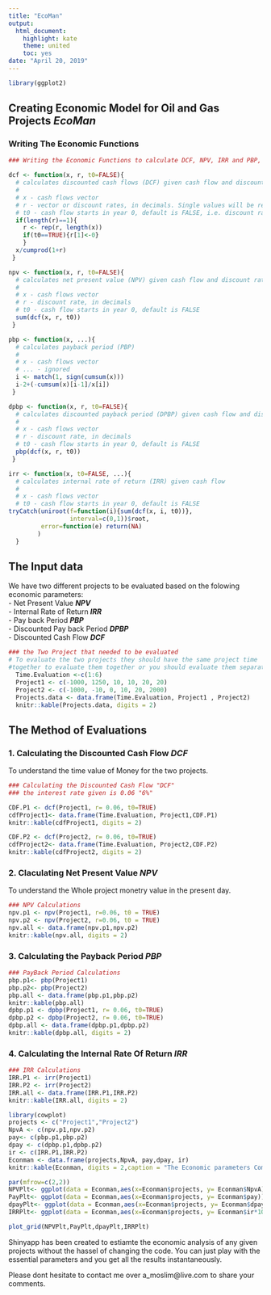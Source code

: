 ```yaml
---
title: "EcoMan"
output:
  html_document: 
    highlight: kate
    theme: united
    toc: yes
date: "April 20, 2019"
---
```


```r
library(ggplot2)
```

## Creating Economic Model for Oil and Gas Projects _**EcoMan**_
### Writing The Economic Functions

```r
### Writing the Economic Functions to calculate DCF, NPV, IRR and PBP, DPBP

dcf <- function(x, r, t0=FALSE){
  # calculates discounted cash flows (DCF) given cash flow and discount rate
  #
  # x - cash flows vector
  # r - vector or discount rates, in decimals. Single values will be recycled
  # t0 - cash flow starts in year 0, default is FALSE, i.e. discount rate in first period is zero.
  if(length(r)==1){
    r <- rep(r, length(x))
    if(t0==TRUE){r[1]<-0}
    }
  x/cumprod(1+r)
 }

npv <- function(x, r, t0=FALSE){
  # calculates net present value (NPV) given cash flow and discount rate
  #
  # x - cash flows vector
  # r - discount rate, in decimals
  # t0 - cash flow starts in year 0, default is FALSE
  sum(dcf(x, r, t0))
 }

pbp <- function(x, ...){
  # calculates payback period (PBP)
  #
  # x - cash flows vector
  # ... - ignored
  i <- match(1, sign(cumsum(x)))
  i-2+(-cumsum(x)[i-1]/x[i])
 }

dpbp <- function(x, r, t0=FALSE){
  # calculates discounted payback period (DPBP) given cash flow and discount rate
  #
  # x - cash flows vector
  # r - discount rate, in decimals
  # t0 - cash flow starts in year 0, default is FALSE
  pbp(dcf(x, r, t0))
 }

irr <- function(x, t0=FALSE, ...){
  # calculates internal rate of return (IRR) given cash flow 
  #
  # x - cash flows vector
  # t0 - cash flow starts in year 0, default is FALSE
tryCatch(uniroot(f=function(i){sum(dcf(x, i, t0))}, 
                 interval=c(0,1))$root,
         error=function(e) return(NA)
        )
  }

```
## The Input data
We have two different projects to be evaluated based on the folowing economic parameters:  
- Net Present Value _**NPV**_  
- Internal Rate of Return _**IRR**_  
- Pay back Period _**PBP**_  
- Discounted Pay back Period _**DPBP**_  
- Discounted Cash Flow _**DCF**_  

```r
### the Two Project that needed to be evaluated
# To evaluate the two projects they should have the same project time
#together to evaluate them together or you should evaluate them separately
  Time.Evaluation <-c(1:6)
  Project1 <- c(-1000, 1250, 10, 10, 20, 20)
  Project2 <- c(-1000, -10, 0, 10, 20, 2000)
  Projects.data <- data.frame(Time.Evaluation, Project1 , Project2)
  knitr::kable(Projects.data, digits = 2)
```

## The Method of Evaluations
### 1. Calculating the Discounted Cash Flow _**DCF**_  
To understand the time value of Money for the two projects.
```r
### Calculating the Discounted Cash Flow "DCF"
### the interest rate given is 0.06 "6%"

CDF.P1 <- dcf(Project1, r= 0.06, t0=TRUE)
cdfProject1<- data.frame(Time.Evaluation, Project1,CDF.P1)
knitr::kable(cdfProject1, digits = 2)

CDF.P2 <- dcf(Project2, r= 0.06, t0=TRUE)
cdfProject2<- data.frame(Time.Evaluation, Project2,CDF.P2)
knitr::kable(cdfProject2, digits = 2)

```

### 2. Claculating Net Present Value _**NPV**_    
To understand the Whole project monetry value in the present day.
```r
### NPV Calculations
npv.p1 <- npv(Project1, r=0.06, t0 = TRUE)
npv.p2 <- npv(Project2, r=0.06, t0 = TRUE)
npv.all <- data.frame(npv.p1,npv.p2)
knitr::kable(npv.all, digits = 2)

```

### 3. Calculating the Payback Period _**PBP**_  
```r
### PayBack Period Calculations
pbp.p1<- pbp(Project1)
pbp.p2<- pbp(Project2)
pbp.all <- data.frame(pbp.p1,pbp.p2)
knitr::kable(pbp.all)
dpbp.p1 <- dpbp(Project1, r= 0.06, t0=TRUE)
dpbp.p2 <- dpbp(Project2, r= 0.06, t0=TRUE)
dpbp.all <- data.frame(dpbp.p1,dpbp.p2)
knitr::kable(dpbp.all, digits = 2)

```


### 4. Calculating the Internal Rate Of Return _**IRR**_

```r
### IRR Calculations 
IRR.P1 <- irr(Project1)
IRR.P2 <- irr(Project2)
IRR.all <- data.frame(IRR.P1,IRR.P2)
knitr::kable(IRR.all, digits = 2)
```


```r
library(cowplot)
projects <- c("Project1","Project2")
NpvA <- c(npv.p1,npv.p2)
pay<- c(pbp.p1,pbp.p2)
dpay <- c(dpbp.p1,dpbp.p2)
ir <- c(IRR.P1,IRR.P2)
Econman <- data.frame(projects,NpvA, pay,dpay, ir)
knitr::kable(Econman, digits = 2,caption = "The Economic parameters Comparison")

par(mfrow=c(2,2))
NPVPlt<- ggplot(data = Econman,aes(x=Econman$projects, y= Econman$NpvA))+geom_col()+labs(x = "Projects", y= "NPV", title = "NPV MMSD")
PayPlt<- ggplot(data = Econman,aes(x=Econman$projects, y= Econman$pay))+geom_col()+labs(x = "Projects", y= "Payback Period", title = "PayBack Period in Years")
dpayPlt<- ggplot(data = Econman,aes(x=Econman$projects, y= Econman$dpay))+geom_col()+labs(x = "Projects", y= "Disc Payback", title = "Discounted Payback Period in Years")
IRRPlt<- ggplot(data = Econman,aes(x=Econman$projects, y= Econman$ir*100))+geom_col()+labs(x = "Projects", y= "IRR", title = "Internal Rate Of return %")

plot_grid(NPVPlt,PayPlt,dpayPlt,IRRPlt)
```

############################################
Shinyapp has been created to estiamte the economic analysis of any given projects without the hassel of changing the code. You can just play with the essential parameters and you get all the results instantaneously.

Please dont hesitate to contact me over a_moslim@live.com to share your comments.